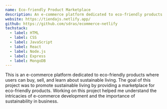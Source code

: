 ```yaml
---
name: Eco-friendly Product Marketplace
description: An e-commerce platform dedicated to eco-friendly products where users can buy, sell, and learn about sustainable living.
website: https://tiendajs.netlify.app/
github: https://github.com/sdras/ecommerce-netlify
techstack:
  - label: HTML
  - label: CSS
  - label: JavaScript
  - label: React
  - label: Node.js
  - label: Express
  - label: MongoDB
---
```


This is an e-commerce platform dedicated to eco-friendly products where users can buy, sell, and learn about sustainable living. The goal of this project was to promote sustainable living by providing a marketplace for eco-friendly products. Working on this project helped me understand the intricacies of e-commerce development and the importance of sustainability in business.
